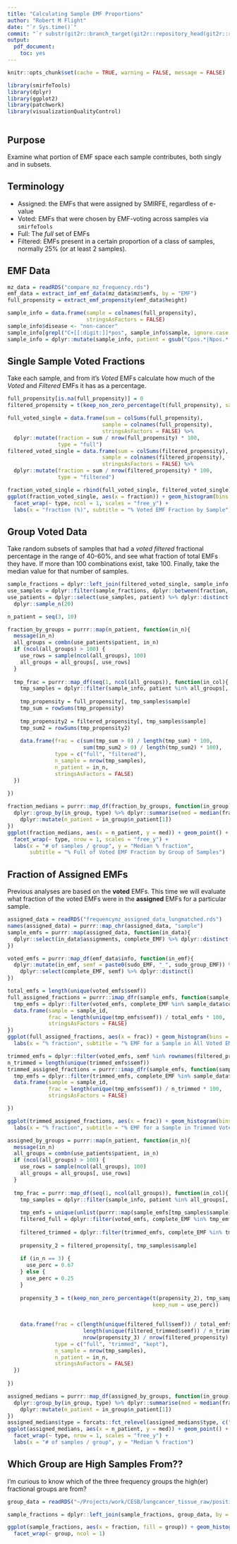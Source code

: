 ```yaml
---
title: "Calculating Sample EMF Proportions"
author: "Robert M Flight"
date: "`r Sys.time()`"
commit: "`r substr(git2r::branch_target(git2r::repository_head(git2r::repository())), 1, 8)`"
output: 
  pdf_document: 
    toc: yes
---
```


```r
knitr::opts_chunk$set(cache = TRUE, warning = FALSE, message = FALSE)

library(smirfeTools)
library(dplyr)
library(ggplot2)
library(patchwork)
library(visualizationQualityControl)
```

```r

```

## Purpose

Examine what portion of EMF space each sample contributes, both singly and in subsets.

## Terminology

* Assigned: the EMFs that were assigned by SMIRFE, regardless of e-value
* Voted: EMFs that were chosen by EMF-voting across samples via `smirfeTools`
* Full: The *full* set of EMFs
* Filtered: EMFs present in a certain proportion of a class of samples, normally
25% (or at least 2 samples).

## EMF Data

```r
mz_data = readRDS("compare_mz_frequency.rds")
emf_data = extract_imf_emf_data(mz_data$mz$emfs, by = "EMF")
full_propensity = extract_emf_propensity(emf_data$height)

sample_info = data.frame(sample = colnames(full_propensity),
                         stringsAsFactors = FALSE)
sample_info$disease <- "non-cancer"
sample_info[grepl("C+[[:digit:]]*pos", sample_info$sample, ignore.case = TRUE), "disease"] <- "cancer"
sample_info = dplyr::mutate(sample_info, patient = gsub("Cpos.*|Npos.*|N.pos.*|C.pos.*", "", sample, ignore.case = TRUE))
```

## Single Sample Voted Fractions

Take each sample, and from it's *Voted* EMFs calculate how much of the *Voted* and *Filtered*  EMFs it has as a percentage.

```r
full_propensity[is.na(full_propensity)] = 0
filtered_propensity = t(keep_non_zero_percentage(t(full_propensity), sample_classes = sample_info$disease, keep_num = 0.25))

full_voted_single = data.frame(sum = colSums(full_propensity),
                              sample = colnames(full_propensity),
                              stringsAsFactors = FALSE) %>%
  dplyr::mutate(fraction = sum / nrow(full_propensity) * 100,
                type = "full")
filtered_voted_single = data.frame(sum = colSums(filtered_propensity),
                              sample = colnames(filtered_propensity),
                              stringsAsFactors = FALSE) %>%
  dplyr::mutate(fraction = sum / nrow(filtered_propensity) * 100,
                type = "filtered")

```

```r
fraction_voted_single = rbind(full_voted_single, filtered_voted_single)
ggplot(fraction_voted_single, aes(x = fraction)) + geom_histogram(bins = 30) +
  facet_wrap(~ type, ncol = 1, scales = "free_y") +
  labs(x = "fraction (%)", subtitle = "% Voted EMF Fraction by Sample")
```

## Group Voted Data

Take random subsets of samples that had a *voted filtered* fractional percentage in the range of 40-60%, and see what fraction of total EMFs they have. If more than 100 combinations exist, take 100. Finally, take the median value for that number of samples.

```r
sample_fractions = dplyr::left_join(filtered_voted_single, sample_info, by = "sample")
use_samples = dplyr::filter(sample_fractions, dplyr::between(fraction, 40, 60))
use_patients = dplyr::select(use_samples, patient) %>% dplyr::distinct() %>%
  dplyr::sample_n(20)

n_patient = seq(3, 10)

fraction_by_groups = purrr::map(n_patient, function(in_n){
  message(in_n)
  all_groups = combn(use_patients$patient, in_n)
  if (ncol(all_groups) > 100) {
    use_rows = sample(ncol(all_groups), 100)
    all_groups = all_groups[, use_rows]
  } 
  
  tmp_frac = purrr::map_df(seq(1, ncol(all_groups)), function(in_col){
    tmp_samples = dplyr::filter(sample_info, patient %in% all_groups[, in_col])
    
    tmp_propensity = full_propensity[, tmp_samples$sample]
    tmp_sum = rowSums(tmp_propensity)
    
    tmp_propensity2 = filtered_propensity[, tmp_samples$sample]
    tmp_sum2 = rowSums(tmp_propensity2)
    
    data.frame(frac = c(sum(tmp_sum > 0) / length(tmp_sum) * 100,
                        sum(tmp_sum2 > 0) / length(tmp_sum2) * 100),
               type = c("full", "filtered"),
               n_sample = nrow(tmp_samples),
               n_patient = in_n,
               stringsAsFactors = FALSE)
  })
  
}) 
```

```r
fraction_medians = purrr::map_df(fraction_by_groups, function(in_group){
  dplyr::group_by(in_group, type) %>% dplyr::summarise(med = median(frac)) %>%
    dplyr::mutate(n_patient = in_group$n_patient[1])
})
ggplot(fraction_medians, aes(x = n_patient, y = med)) + geom_point() +
  facet_wrap(~ type, nrow = 1, scales = "free_y") +
  labs(x = "# of samples / group", y = "Median % fraction",
       subtitle = "% Full of Voted EMF Fraction by Group of Samples")
```

## Fraction of Assigned EMFs

Previous analyses are based on the **voted** EMFs. This time we will evaluate
what fraction of the voted EMFs were in the **assigned** EMFs for a particular
sample.

```r
assigned_data = readRDS("frequencymz_assigned_data_lungmatched.rds")
names(assigned_data) = purrr::map_chr(assigned_data, "sample")
sample_emfs = purrr::map(assigned_data, function(in_data){
  dplyr::select(in_data$assignments, complete_EMF) %>% dplyr::distinct()
})

voted_emfs = purrr::map_df(emf_data$info, function(in_emf){
  dplyr::mutate(in_emf, semf = paste0(sudo_EMF, "_", sudo_group_EMF)) %>%
    dplyr::select(complete_EMF, semf) %>% dplyr::distinct()
})
```

```r
total_emfs = length(unique(voted_emfs$semf))
full_assigned_fractions = purrr::imap_dfr(sample_emfs, function(sample_data, sample_id){
  tmp_emfs = dplyr::filter(voted_emfs, complete_EMF %in% sample_data$complete_EMF)
  data.frame(sample = sample_id,
             frac = length(unique(tmp_emfs$semf)) / total_emfs * 100,
             stringsAsFactors = FALSE)
})
ggplot(full_assigned_fractions, aes(x = frac)) + geom_histogram(bins = 30) +
  labs(x = "% fraction", subtitle = "% EMF for a Sample in All Voted EMFs")
```

```r
trimmed_emfs = dplyr::filter(voted_emfs, semf %in% rownames(filtered_propensity))
n_trimmed = length(unique(trimmed_emfs$semf))
trimmed_assigned_fractions = purrr::imap_dfr(sample_emfs, function(sample_data, sample_id){
  tmp_emfs = dplyr::filter(trimmed_emfs, complete_EMF %in% sample_data$complete_EMF)
  data.frame(sample = sample_id,
             frac = length(unique(tmp_emfs$semf)) / n_trimmed * 100,
             stringsAsFactors = FALSE)

})

ggplot(trimmed_assigned_fractions, aes(x = frac)) + geom_histogram(bins = 30) +
  labs(x = "% fraction", subtitle = "% EMF for a Sample in Trimmed Voted EMFs")
```

```r
assigned_by_groups = purrr::map(n_patient, function(in_n){
  message(in_n)
  all_groups = combn(use_patients$patient, in_n)
  if (ncol(all_groups) > 100) {
    use_rows = sample(ncol(all_groups), 100)
    all_groups = all_groups[, use_rows]
  } 
  
  tmp_frac = purrr::map_df(seq(1, ncol(all_groups)), function(in_col){
    tmp_samples = dplyr::filter(sample_info, patient %in% all_groups[, in_col])
    
    tmp_emfs = unique(unlist(purrr::map(sample_emfs[tmp_samples$sample], "complete_EMF")))
    filtered_full = dplyr::filter(voted_emfs, complete_EMF %in% tmp_emfs)
    
    filtered_trimmed = dplyr::filter(trimmed_emfs, complete_EMF %in% tmp_emfs)
    
    propensity_2 = filtered_propensity[, tmp_samples$sample]
    
    if (in_n == 3) {
      use_perc = 0.67
    } else {
      use_perc = 0.25
    }
    
    propensity_3 = t(keep_non_zero_percentage(t(propensity_2), tmp_samples$disease,
                                              keep_num = use_perc))
    
    
    data.frame(frac = c(length(unique(filtered_full$semf)) / total_emfs * 100,
                        length(unique(filtered_trimmed$semf)) / n_trimmed * 100,
                        nrow(propensity_3) / nrow(filtered_propensity) * 100),
               type = c("full", "trimmed", "kept"),
               n_sample = nrow(tmp_samples),
               n_patient = in_n,
               stringsAsFactors = FALSE)
  })
  
}) 
```

```r
assigned_medians = purrr::map_df(assigned_by_groups, function(in_group){
  dplyr::group_by(in_group, type) %>% dplyr::summarise(med = median(frac)) %>%
    dplyr::mutate(n_patient = in_group$n_patient[1])
})
assigned_medians$type = forcats::fct_relevel(assigned_medians$type, c("full", "trimmed", "kept"))
ggplot(assigned_medians, aes(x = n_patient, y = med)) + geom_point() +
  facet_wrap(~ type, nrow = 1, scales = "free_y") +
  labs(x = "# of samples / group", y = "Median % fraction")
```


## Which Group are High Samples From??

I'm curious to know which of the three frequency groups the high(er) fractional
groups are from?

```r
group_data = readRDS("~/Projects/work/CESB/lungcancer_tissue_raw/positive/lungcancer_coefficient_df.rds")

sample_fractions = dplyr::left_join(sample_fractions, group_data, by = "sample")

ggplot(sample_fractions, aes(x = fraction, fill = group)) + geom_histogram(bins = 30) +
  facet_wrap(~ group, ncol = 1)
```